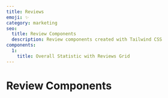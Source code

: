 ```yaml
---
title: Reviews
emoji: ✨
category: marketing
seo:
  title: Review Components
  description: Review components created with Tailwind CSS
components:
  1:
    title: Overall Statistic with Reviews Grid
---
```


# Review Components

<List
  componentsData={componentsArray}
  componentContainer={componentContainer}
/>
